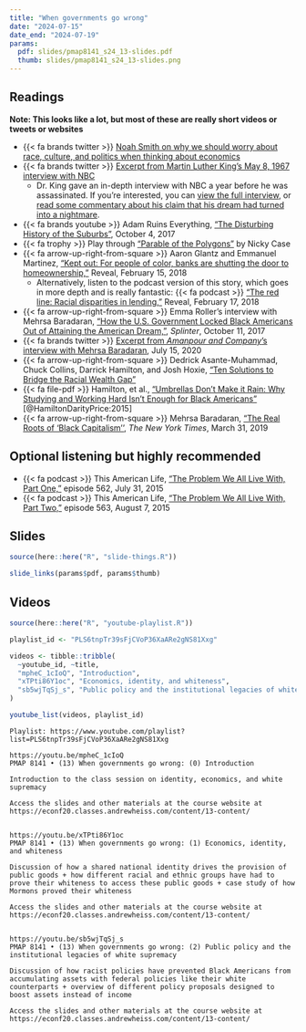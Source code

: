 ```yaml
---
title: "When governments go wrong"
date: "2024-07-15"
date_end: "2024-07-19"
params:
  pdf: slides/pmap8141_s24_13-slides.pdf
  thumb: slides/pmap8141_s24_13-slides.png
---
```


## Readings

**Note: This looks like a lot, but most of these are really short videos or tweets or websites**

- {{< fa brands twitter >}} [Noah Smith on why we should worry about race, culture, and politics when thinking about economics](https://twitter.com/noahpinion/status/946446862898282496)
- {{< fa brands twitter >}} [Excerpt from Martin Luther King's May 8, 1967 interview with NBC](https://twitter.com/Justinfication/status/981622238234456064)
    - Dr. King gave an in-depth interview with NBC a year before he was assassinated. If you're interested, you can [view the full interview](https://www.nbcnews.com/video/martin-luther-king-jr-speaks-with-nbc-news-11-months-before-assassination-1202163779741), or [read some commentary about his claim that his dream had turned into a nightmare](https://www.theroot.com/dr-martin-luther-king-jr-my-dream-has-turned-into-a-1791257458).
- {{< fa brands youtube >}} Adam Ruins Everything, ["The Disturbing History of the Suburbs"](https://www.youtube.com/watch?v=ETR9qrVS17g), October 4, 2017
- {{< fa trophy >}} Play through ["Parable of the Polygons"](https://ncase.me/polygons/) by Nicky Case
- {{< fa arrow-up-right-from-square >}} Aaron Glantz and Emmanuel Martinez, ["Kept out: For people of color, banks are shutting the door to homeownership,"](https://www.revealnews.org/article/for-people-of-color-banks-are-shutting-the-door-to-homeownership/) Reveal, February 15, 2018
    - Alternatively, listen to the podcast version of this story, which goes in more depth and is really fantastic: {{< fa podcast >}} ["The red line: Racial disparities in lending,"](https://www.revealnews.org/episodes/the-red-line-racial-disparities-in-lending/) Reveal, February 17, 2018
- {{< fa arrow-up-right-from-square >}} Emma Roller's interview with Mehrsa Baradaran, ["How the U.S. Government Locked Black Americans Out of Attaining the American Dream,"](https://splinternews.com/how-the-u-s-government-locked-black-americans-out-of-a-1819221197), *Splinter*, October 11, 2017
- {{< fa brands twitter >}} [Excerpt from *Amanpour and Company*'s interview with Mehrsa Baradaran](https://twitter.com/amanpourcopbs/status/1283481709070123008?s=21), July 15, 2020
- {{< fa arrow-up-right-from-square >}} Dedrick Asante-Muhammad, Chuck Collins, Darrick Hamilton, and Josh Hoxie, ["Ten Solutions to Bridge the Racial Wealth Gap"](https://inequality.org/great-divide/ten-solutions-bridge-racial-wealth-divide/)
- {{< fa file-pdf >}} Hamilton, et al., ["Umbrellas Don't Make it Rain: Why Studying and Working Hard Isn't Enough for Black Americans"](http://econ.hunter.cuny.edu/wp-content/uploads/2016/03/seminar2016-darity2.pdf) [@HamiltonDarityPrice:2015]
- {{< fa arrow-up-right-from-square >}} Mehrsa Baradaran, ["The Real Roots of 'Black Capitalism’'](https://www.nytimes.com/2019/03/31/opinion/nixon-capitalism-blacks.html), *The New York Times*, March 31, 2019

## Optional listening but highly recommended

- {{< fa podcast >}} This American Life, ["The Problem We All Live With, Part One,"](https://www.thisamericanlife.org/562/the-problem-we-all-live-with-part-one) episode 562, July 31, 2015
- {{< fa podcast >}} This American Life, ["The Problem We All Live With, Part Two,"](https://www.thisamericanlife.org/563/the-problem-we-all-live-with-part-two) episode 563, August 7, 2015


## Slides

```r
source(here::here("R", "slide-things.R"))

slide_links(params$pdf, params$thumb)
```


## Videos

```r
source(here::here("R", "youtube-playlist.R"))

playlist_id <- "PLS6tnpTr39sFjCVoP36XaARe2gNS81Xxg"

videos <- tibble::tribble(
  ~youtube_id, ~title,
  "mpheC_1cIoQ", "Introduction",
  "xTPti86Y1oc", "Economics, identity, and whiteness",
  "sb5wjTqSj_s", "Public policy and the institutional legacies of white supremacy"
)

youtube_list(videos, playlist_id)
```


```cat
Playlist: https://www.youtube.com/playlist?list=PLS6tnpTr39sFjCVoP36XaARe2gNS81Xxg

https://youtu.be/mpheC_1cIoQ
PMAP 8141 • (13) When governments go wrong: (0) Introduction

Introduction to the class session on identity, economics, and white supremacy

Access the slides and other materials at the course website at https://econf20.classes.andrewheiss.com/content/13-content/


https://youtu.be/xTPti86Y1oc
PMAP 8141 • (13) When governments go wrong: (1) Economics, identity, and whiteness

Discussion of how a shared national identity drives the provision of public goods + how different racial and ethnic groups have had to prove their whiteness to access these public goods + case study of how Mormons proved their whiteness

Access the slides and other materials at the course website at https://econf20.classes.andrewheiss.com/content/13-content/


https://youtu.be/sb5wjTqSj_s
PMAP 8141 • (13) When governments go wrong: (2) Public policy and the institutional legacies of white supremacy

Discussion of how racist policies have prevented Black Americans from accumulating assets with federal policies like their white counterparts + overview of different policy proposals designed to boost assets instead of income

Access the slides and other materials at the course website at https://econf20.classes.andrewheiss.com/content/13-content/
```
